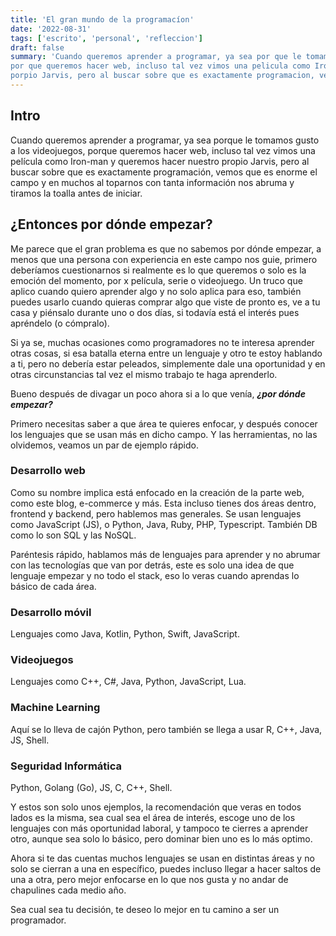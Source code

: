 ```yaml
---
title: 'El gran mundo de la programacíon'
date: '2022-08-31'
tags: ['escrito', 'personal', 'refleccion']
draft: false
summary: 'Cuando queremos aprender a programar, ya sea por que le tomamos gusto a los videojuegos,
por que queremos hacer web, incluso tal vez vimos una pelicula como Iron-man y queremos hacer nuestro 
porpio Jarvis, pero al buscar sobre que es exactamente programacion, vemos que es enorme el campo...'
---
```


## Intro

Cuando queremos aprender a programar, ya sea porque le tomamos gusto a los videojuegos,
porque queremos hacer web, incluso tal vez vimos una película como Iron-man y queremos hacer nuestro
propio Jarvis, pero al buscar sobre que es exactamente programación, vemos que es enorme el campo
y en muchos al toparnos con tanta información nos abruma y tiramos la toalla antes de iniciar.

## ¿Entonces por dónde empezar?

Me parece que el gran problema es que no sabemos por dónde empezar, a menos que una persona con experiencia en este
campo nos guie, primero deberíamos cuestionarnos si realmente es lo que queremos o solo es la emoción del momento,
por x película, serie o videojuego. Un truco que aplico cuando quiero aprender algo y no solo aplica para eso, también
puedes usarlo cuando quieras comprar algo que viste de pronto es, ve a tu casa y piénsalo durante uno o dos días,
si todavía está el interés pues apréndelo (o cómpralo).

Si ya se, muchas ocasiones como programadores no te interesa aprender otras cosas, si esa batalla eterna entre un lenguaje y otro
te estoy hablando a ti, pero no debería estar peleados, simplemente dale una oportunidad y en otras circunstancias tal vez el mismo
trabajo te haga aprenderlo.

Bueno después de divagar un poco ahora si a lo que venía, **_¿por dónde empezar?_**

Primero necesitas saber a que área te quieres enfocar, y después conocer los lenguajes que se usan más en dicho campo.
Y las herramientas, no las olvidemos, veamos un par de ejemplo rápido.

### Desarrollo web

Como su nombre implica está enfocado en la creación de la parte web, como este blog, e-commerce y más.
Esta incluso tienes dos áreas dentro, frontend y backend, pero hablemos mas generales. Se usan lenguajes como JavaScript (JS), o Python,
Java, Ruby, PHP, Typescript. También DB como lo son SQL y las NoSQL.

Paréntesis rápido, hablamos más de lenguajes para aprender y no abrumar con las tecnologías que van por detrás,
este es solo una idea de que lenguaje empezar y no todo el stack, eso lo veras cuando aprendas lo básico de cada área.

### Desarrollo móvil

Lenguajes como Java, Kotlin, Python, Swift, JavaScript.

### Videojuegos

Lenguajes como C++, C#, Java, Python, JavaScript, Lua.

### Machine Learning

Aquí se lo lleva de cajón Python, pero también se llega a usar R, C++, Java, JS, Shell.

### Seguridad Informática

Python, Golang (Go), JS, C, C++, Shell.

Y estos son solo unos ejemplos, la recomendación que veras en todos lados es la misma, sea cual sea el área de interés,
escoge uno de los lenguajes con más oportunidad laboral, y tampoco te cierres a aprender otro, aunque sea solo lo básico,
pero dominar bien uno es lo más optimo.

Ahora si te das cuentas muchos lenguajes se usan en distintas áreas y no solo se cierran a una en específico,
puedes incluso llegar a hacer saltos de una a otra, pero mejor enfocarse en lo que nos gusta y no andar de chapulines cada medio
año.

Sea cual sea tu decisión, te deseo lo mejor en tu camino a ser un programador.

